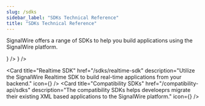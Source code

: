---
slug: /sdks
sidebar_label: "SDKs Technical Reference"
title: "SDKs Technical Reference"
---


SignalWire offers a range of SDKs to help you build applications using the SignalWire platform. 


<CardGroup cols={2}>
  <Card 
    title="Agents SDK"
    href="/sdks/agents-sdk"
    description="Utilize the SignalWire Agents SDK to build AI-powered applications."
    icon={<FaRobot />}
  />
  <Card 
    title="Browser SDK"
    href="/sdks/browser-sdk"
    description="Utilize the SignalWire Browser SDK to build WebRTC-based applications."
    icon={<MdWeb />}
  />
  
  <Card 
    title="Realtime SDK"
    href="/sdks/realtime-sdk"
    description="Utilize the SignalWire Realtime SDK to build real-time applications from your backend."
    icon={<FaServer />}
  />
  <Card 
  title="Compatibility SDKs"
  href="/compatibility-api/sdks"
  description="The compatibility SDKs helps develoeprs migrate their existing XML based applications to the SignalWire platform."
  icon={<LuCodeXml />}
/>
</CardGroup>
